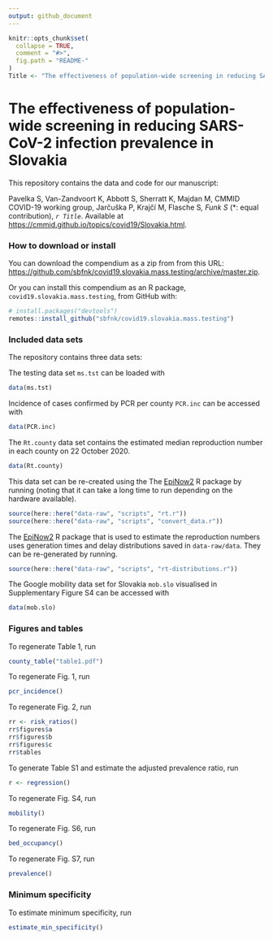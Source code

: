 ```yaml
---
output: github_document
---
```


<!-- README.md is generated from README.Rmd. Please edit that file -->

```r
knitr::opts_chunk$set(
  collapse = TRUE,
  comment = "#>",
  fig.path = "README-"
)
Title <- "The effectiveness of population-wide screening in reducing SARS-CoV-2 infection prevalence in Slovakia"
```

# The effectiveness of population-wide screening in reducing SARS-CoV-2 infection prevalence in Slovakia

This repository contains the data and code for our manuscript:

Pavelka S, Van-Zandvoort K, Abbott S, Sherratt K, Majdan M, CMMID COVID-19 working group, Jarčuška P, Krajčí M, Flasche S*, Funk S* (*: equal contribution),  _`r Title`_. Available at <https://cmmid.github.io/topics/covid19/Slovakia.html>.

### How to download or install

You can download the compendium as a zip from from this URL: <https://github.com/sbfnk/covid19.slovakia.mass.testing/archive/master.zip>.

Or you can install this compendium as an R package, `covid19.slovakia.mass.testing`, from GitHub with:

```r
# install.packages("devtools")
remotes::install_github("sbfnk/covid19.slovakia.mass.testing")
```

### Included data sets

The repository contains three data sets:

The testing data set `ms.tst` can be loaded with
```r
data(ms.tst)
```

Incidence of cases confirmed by PCR per county `PCR.inc` can be accessed with
```r
data(PCR.inc)
```

The `Rt.county` data set contains the estimated median reproduction number in each county on 22 October 2020. 

```r
data(Rt.county)
```

This data set can be re-created using the The [EpiNow2](https://epiforecasts.io/EpiNow2/) R package by running (noting that it can take a long time to run depending on the hardware available).

```r
source(here::here("data-raw", "scripts", "rt.r"))
source(here::here("data-raw", "scripts", "convert_data.r"))
```

The [EpiNow2](https://epiforecasts.io/EpiNow2/) R package that is used to estimate the reproduction numbers uses generation times and delay distributions saved in `data-raw/data`. They can be re-generated by running.

```r
source(here::here("data-raw", "scripts", "rt-distributions.r"))
```

The Google mobility data set for Slovakia `mob.slo` visualised in Supplementary Figure S4 can be accessed with

```r
data(mob.slo)
```

### Figures and tables

To regenerate Table 1, run
```r
county_table("table1.pdf")
```

To regenerate Fig. 1, run
```r
pcr_incidence()
```

To regenerate Fig. 2, run
```r
rr <- risk_ratios()
rr$figures$a
rr$figures$b
rr$figures$c
rr$tables
```

To generate Table S1 and estimate the adjusted prevalence ratio, run
```r
r <- regression()
```

To regenerate Fig. S4, run
```r
mobility()
```

To regenerate Fig. S6, run
```r
bed_occupancy()
```

To regenerate Fig. S7, run
```r
prevalence()
```

### Minimum specificity

To estimate minimum specificity, run
```r
estimate_min_specificity()
```
